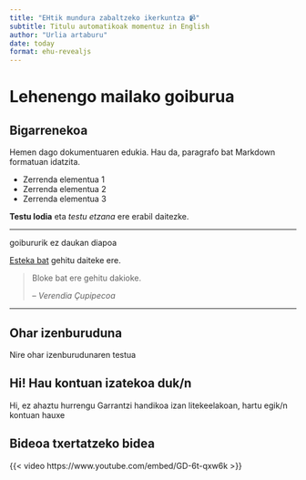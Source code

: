 ```yaml
---
title: "EHtik mundura zabaltzeko ikerkuntza 📹"
subtitle: Titulu automatikoak momentuz in English
author: "Urlia artaburu"
date: today
format: ehu-revealjs
---
```


# Lehenengo mailako goiburua

## Bigarrenekoa

Hemen dago dokumentuaren edukia. Hau da, paragrafo bat Markdown formatuan idatzita.

- Zerrenda elementua 1
- Zerrenda elementua 2
- Zerrenda elementua 3

**Testu lodia** eta *testu etzana* ere erabil daitezke.

--- 

goibururik ez daukan diapoa

[Esteka bat](https://www.example.com) gehitu daiteke ere.

> Bloke bat ere gehitu dakioke.
>
> -- *Verendia Çupipecoa*

---

::: {.callout-note}
## Ohar izenburuduna
Nire ohar izenburudunaren testua
:::

##

::: {.callout-warning}
## Hi! Hau kontuan izatekoa duk/n
Hi, ez ahaztu hurrengu
Garrantzi handikoa izan litekeelakoan, hartu egik/n kontuan hauxe
:::

## Bideoa txertatzeko bidea

{{< video https://www.youtube.com/embed/GD-6t-qxw6k >}}
